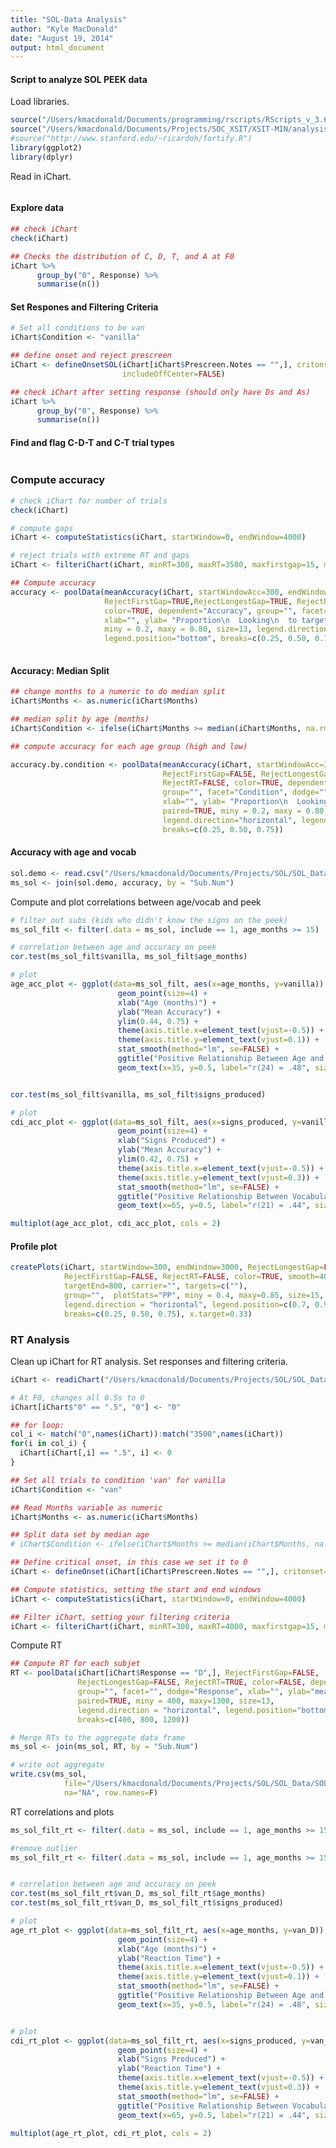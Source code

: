 ```yaml
---
title: "SOL-Data Analysis"
author: "Kyle MacDonald"
date: "August 19, 2014"
output: html_document
---
```


#### Script to analyze SOL PEEK data 

Load libraries.

```r
source("/Users/kmacdonald/Documents/programming/rscripts/RScripts_v_3.6/libraries_v_3.6.R")
source("/Users/kmacdonald/Documents/Projects/SOC_XSIT/XSIT-MIN/analysis/Ranalysis/useful.R")
#source("http://www.stanford.edu/~ricardoh/fortify.R")
library(ggplot2)
library(dplyr)
```

Read in iChart.

```read

```


#### Explore data 

```r
## check iChart
check(iChart)

## Checks the distribution of C, D, T, and A at F0
iChart %>% 
      group_by("0", Response) %>%
      summarise(n())
```


#### Set Respones and Filtering Criteria 

```r
# Set all conditions to be van  
iChart$Condition <- "vanilla"

## define onset and reject prescreen
iChart <- defineOnsetSOL(iChart[iChart$Prescreen.Notes == "",], critonset=0, 
                         includeOffCenter=FALSE)

## check iChart after setting response (should only have Ds and As)
iChart %>% 
      group_by("0", Response) %>%
      summarise(n())
```

#### Find and flag C-D-T and C-T trial types

```r

```

### Compute accuracy

```r
# check iChart for number of trials
check(iChart)

# compute gaps
iChart <- computeStatistics(iChart, startWindow=0, endWindow=4000)

# reject trials with extreme RT and gaps
iChart <- filteriChart(iChart, minRT=300, maxRT=3500, maxfirstgap=15, maxlonggap=15)

## Compute accuracy
accuracy <- poolData(meanAccuracy(iChart, startWindowAcc=300, endWindowAcc=1800), 
                     RejectFirstGap=TRUE,RejectLongestGap=TRUE, RejectRT=FALSE, 
                     color=TRUE, dependent="Accuracy", group="", facet="", dodge="", 
                     xlab="", ylab= "Proportion\n  Looking\n  to target", paired=TRUE, 
                     miny = 0.2, maxy = 0.80, size=13, legend.direction="horizontal", 
                     legend.position="bottom", breaks=c(0.25, 0.50, 0.75))
                     
```

#### Accuracy: Median Split

```r
## change months to a numeric to do median split
iChart$Months <- as.numeric(iChart$Months) 

## median split by age (months)
iChart$Condition <- ifelse(iChart$Months >= median(iChart$Months, na.rm=TRUE), "H", "L") 

## compute accuracy for each age group (high and low)

accuracy.by.condition <- poolData(meanAccuracy(iChart, startWindowAcc=300, endWindowAcc=1800), 
                                  RejectFirstGap=FALSE, RejectLongestGap=FALSE, 
                                  RejectRT=FALSE, color=TRUE, dependent="Accuracy", 
                                  group="", facet="Condition", dodge="", 
                                  xlab="", ylab= "Proportion\n  Looking\n  to target", 
                                  paired=TRUE, miny = 0.2, maxy = 0.80, size=13, 
                                  legend.direction="horizontal", legend.position="bottom", 
                                  breaks=c(0.25, 0.50, 0.75))
```


#### Accuracy with age and vocab 

```r
sol.demo <- read.csv("/Users/kmacdonald/Documents/Projects/SOL/SOL_Data/data/sol.demo.data.csv")
ms_sol <- join(sol.demo, accuracy, by = "Sub.Num")
```

Compute and plot correlations between age/vocab and peek

```r
# filter out subs (kids who didn't know the signs on the peek)
ms_sol_filt <- filter(.data = ms_sol, include == 1, age_months >= 15)

# correlation between age and accuracy on peek
cor.test(ms_sol_filt$vanilla, ms_sol_filt$age_months)

# plot
age_acc_plot <- ggplot(data=ms_sol_filt, aes(x=age_months, y=vanilla)) +
                        geom_point(size=4) + 
                        xlab("Age (months)") +
                        ylab("Mean Accuracy") +
                        ylim(0.44, 0.75) +
                        theme(axis.title.x=element_text(vjust=-0.5)) +
                        theme(axis.title.y=element_text(vjust=0.1)) +
                        stat_smooth(method="lm", se=FALSE) +
                        ggtitle("Positive Relationship Between Age and Accuracy") +
                        geom_text(x=35, y=0.5, label="r(24) = .48", size = 8, face="bold")


cor.test(ms_sol_filt$vanilla, ms_sol_filt$signs_produced)

# plot
cdi_acc_plot <- ggplot(data=ms_sol_filt, aes(x=signs_produced, y=vanilla)) +
                        geom_point(size=4) + 
                        xlab("Signs Produced") +
                        ylab("Mean Accuracy") +
                        ylim(0.42, 0.75) +
                        theme(axis.title.x=element_text(vjust=-0.5)) +
                        theme(axis.title.y=element_text(vjust=0.3)) +
                        stat_smooth(method="lm", se=FALSE) +
                        ggtitle("Positive Relationship Between Vocabulary and Accuracy") +
                        geom_text(x=65, y=0.5, label="r(21) = .44", size = 8, face="bold")

multiplot(age_acc_plot, cdi_acc_plot, cols = 2)
```

#### Profile plot

```r
createPlots(iChart, startWindow=300, endWindow=3000, RejectLongestGap=FALSE, 
            RejectFirstGap=FALSE, RejectRT=FALSE, color=TRUE, smooth=400, 
            targetEnd=800, carrier="", targets=c(""), 
            group="",  plotStats="PP", miny = 0.4, maxy=0.85, size=15, 
            legend.direction = "horizontal", legend.position=c(0.7, 0.95), 
            breaks=c(0.25, 0.50, 0.75), x.target=0.33)
```

### RT Analysis 

Clean up iChart for RT analysis. Set responses and filtering criteria.

```r
iChart <- readiChart("/Users/kmacdonald/Documents/Projects/SOL/SOL_Data/sol_Child_Data_n30/icoder_dump/sol-vanilla-n30.txt")

# At F0, changes all 0.5s to 0
iChart[iChart$"0" == ".5", "0"] <- "0"

## for loop: 
col_i <- match("0",names(iChart)):match("3500",names(iChart))
for(i in col_i) {
  iChart[iChart[,i] == ".5", i] <- 0
}

## Set all trials to condition 'van' for vanilla
iChart$Condition <- "van"

## Read Months variable as numeric
iChart$Months <- as.numeric(iChart$Months)

## Split data set by median age
# iChart$Condition <- ifelse(iChart$Months >= median(iChart$Months, na.rm=TRUE), "H", "L")

## Define critical onset, in this case we set it to 0 
iChart <- defineOnset(iChart[iChart$Prescreen.Notes == "",], critonset=0, includeAways=FALSE)

## Compute statistics, setting the start and end windows 
iChart <- computeStatistics(iChart, startWindow=0, endWindow=4000)

## Filter iChart, setting your filtering criteria 
iChart <- filteriChart(iChart, minRT=300, maxRT=4000, maxfirstgap=15, maxlonggap=15)
```

Compute RT 

```r
## Compute RT for each subjet
RT <- poolData(iChart[iChart$Response == "D",], RejectFirstGap=FALSE, 
               RejectLongestGap=FALSE, RejectRT=TRUE, color=FALSE, dependent="RT", 
               group="", facet="", dodge="Response", xlab="", ylab="mean RT (ms)", 
               paired=TRUE, miny = 400, maxy=1300, size=13, 
               legend.direction = "horizontal", legend.position="bottom", 
               breaks=c(400, 800, 1200))

# Merge RTs to the aggregate data frame
ms_sol <- join(ms_sol, RT, by = "Sub.Num")

# write out aggregate
write.csv(ms_sol, 
            file="/Users/kmacdonald/Documents/Projects/SOL/SOL_Data/SOL_n35_demo_peek.csv", 
            na="NA", row.names=F)
```

RT correlations and plots

```r
ms_sol_filt_rt <- filter(.data = ms_sol, include == 1, age_months >= 15)

#remove outlier 
ms_sol_filt_rt <- filter(.data = ms_sol, include == 1, age_months >= 15, van_D <= 2000)


# correlation between age and accuracy on peek
cor.test(ms_sol_filt_rt$van_D, ms_sol_filt_rt$age_months)
cor.test(ms_sol_filt_rt$van_D, ms_sol_filt_rt$signs_produced)

# plot
age_rt_plot <- ggplot(data=ms_sol_filt_rt, aes(x=age_months, y=van_D)) +
                        geom_point(size=4) + 
                        xlab("Age (months)") +
                        ylab("Reaction Time") +
                        theme(axis.title.x=element_text(vjust=-0.5)) +
                        theme(axis.title.y=element_text(vjust=0.1)) +
                        stat_smooth(method="lm", se=FALSE) +
                        ggtitle("Positive Relationship Between Age and RT") +
                        geom_text(x=35, y=0.5, label="r(24) = .48", size = 8, face="bold")


# plot
cdi_rt_plot <- ggplot(data=ms_sol_filt_rt, aes(x=signs_produced, y=van_D)) +
                        geom_point(size=4) + 
                        xlab("Signs Produced") +
                        ylab("Reaction Time") +
                        theme(axis.title.x=element_text(vjust=-0.5)) +
                        theme(axis.title.y=element_text(vjust=0.3)) +
                        stat_smooth(method="lm", se=FALSE) +
                        ggtitle("Positive Relationship Between Vocabulary and RT") +
                        geom_text(x=65, y=0.5, label="r(21) = .44", size = 8, face="bold")

multiplot(age_rt_plot, cdi_rt_plot, cols = 2)
```

